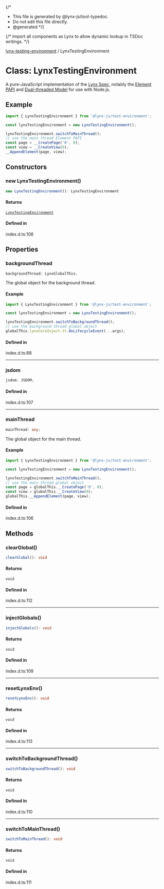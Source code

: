 {/*
* This file is generated by @lynx-js/tool-typedoc.
* Do not edit this file directly.
* @generated
*/}

{/* Import all components as Lynx to allow dynamic lookup in TSDoc writings. */}


[lynx-testing-environment](/api/lynx-testing-environment/index.mdx) / LynxTestingEnvironment

# Class: LynxTestingEnvironment

A pure-JavaScript implementation of the [Lynx Spec](https://lynxjs.org/guide/spec.html),
notably the [Element PAPI](https://lynxjs.org/api/engine/element-api) and [Dual-threaded Model](https://lynxjs.org/guide/spec#dual-threaded-model) for use with Node.js.

## Example

```ts
import { LynxTestingEnvironment } from '@lynx-js/test-environment';

const lynxTestingEnvironment = new LynxTestingEnvironment();

lynxTestingEnvironment.switchToMainThread();
// use the main thread Element PAPI
const page = __CreatePage('0', 0);
const view = __CreateView(0);
__AppendElement(page, view);

```

## Constructors

### new LynxTestingEnvironment()

```ts
new LynxTestingEnvironment(): LynxTestingEnvironment
```

#### Returns

[`LynxTestingEnvironment`](/api/lynx-testing-environment/Class.LynxTestingEnvironment.mdx)

#### Defined in

index.d.ts:108

## Properties

### backgroundThread

```ts
backgroundThread: LynxGlobalThis;
```

The global object for the background thread.

#### Example

```ts
import { LynxTestingEnvironment } from '@lynx-js/test-environment';

const lynxTestingEnvironment = new LynxTestingEnvironment();

lynxTestingEnvironment.switchToBackgroundThread();
// use the background thread global object
globalThis.lynxCoreInject.tt.OnLifecycleEvent(...args);
```

#### Defined in

index.d.ts:88

***

### jsdom

```ts
jsdom: JSDOM;
```

#### Defined in

index.d.ts:107

***

### mainThread

```ts
mainThread: any;
```

The global object for the main thread.

#### Example

```ts
import { LynxTestingEnvironment } from '@lynx-js/test-environment';

const lynxTestingEnvironment = new LynxTestingEnvironment();

lynxTestingEnvironment.switchToMainThread();
// use the main thread global object
const page = globalThis.__CreatePage('0', 0);
const view = globalThis.__CreateView(0);
globalThis.__AppendElement(page, view);
```

#### Defined in

index.d.ts:106

## Methods

### clearGlobal()

```ts
clearGlobal(): void
```

#### Returns

`void`

#### Defined in

index.d.ts:112

***

### injectGlobals()

```ts
injectGlobals(): void
```

#### Returns

`void`

#### Defined in

index.d.ts:109

***

### resetLynxEnv()

```ts
resetLynxEnv(): void
```

#### Returns

`void`

#### Defined in

index.d.ts:113

***

### switchToBackgroundThread()

```ts
switchToBackgroundThread(): void
```

#### Returns

`void`

#### Defined in

index.d.ts:110

***

### switchToMainThread()

```ts
switchToMainThread(): void
```

#### Returns

`void`

#### Defined in

index.d.ts:111

